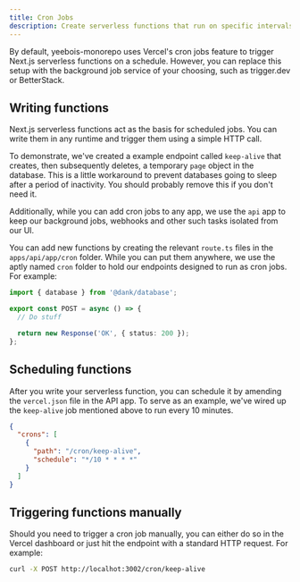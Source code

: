 ```yaml
---
title: Cron Jobs
description: Create serverless functions that run on specific intervals.
---
```


By default, yeebois-monorepo uses Vercel's cron jobs feature to trigger Next.js serverless functions on a schedule. However, you can replace this setup with the background job service of your choosing, such as trigger.dev or BetterStack.

## Writing functions

Next.js serverless functions act as the basis for scheduled jobs. You can write them in any runtime and trigger them using a simple HTTP call.

To demonstrate, we've created a example endpoint called `keep-alive` that creates, then subsequently deletes, a temporary `page` object in the database. This is a little workaround to prevent databases going to sleep after a period of inactivity. You should probably remove this if you don't need it.

Additionally, while you can add cron jobs to any app, we use the `api` app to keep our background jobs, webhooks and other such tasks isolated from our UI.

You can add new functions by creating the relevant `route.ts` files in the `apps/api/app/cron` folder. While you can put them anywhere, we use the aptly named `cron` folder to hold our endpoints designed to run as cron jobs. For example:

```ts apps/api/app/cron/[your-function]/route.ts
import { database } from '@dank/database';

export const POST = async () => {
  // Do stuff

  return new Response('OK', { status: 200 });
};
```

## Scheduling functions

After you write your serverless function, you can schedule it by amending the `vercel.json` file in the API app. To serve as an example, we've wired up the `keep-alive` job mentioned above to run every 10 minutes.

```json apps/api/vercel.json
{
  "crons": [
    {
      "path": "/cron/keep-alive",
      "schedule": "*/10 * * * *"
    }
  ]
}
```

## Triggering functions manually

Should you need to trigger a cron job manually, you can either do so in the Vercel dashboard or just hit the endpoint with a standard HTTP request. For example:

```sh Terminal
curl -X POST http://localhot:3002/cron/keep-alive
```
